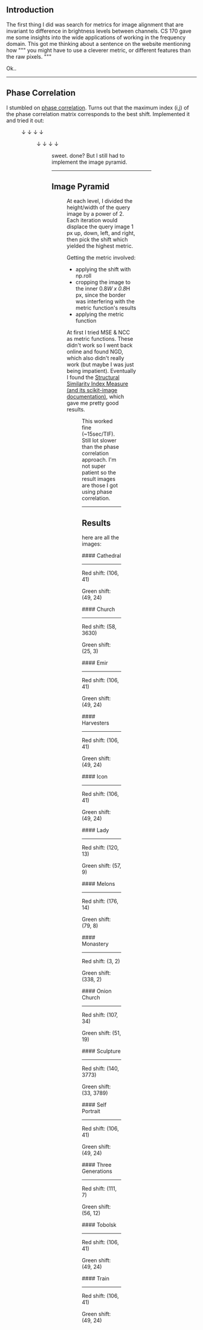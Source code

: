 ## Introduction

The first thing I did was search for metrics for image alignment that are invariant to difference in brightness levels between channels. 
CS 170 gave me some insights into the wide applications of working in the frequency domain. 
This got me thinking about a sentence on the website mentioning how 
"""
you might have to use a cleverer metric, or different features than the raw pixels.
"""

Ok..

---

## Phase Correlation

I stumbled on [phase correlation](https://sthoduka.github.io/imreg_fmt/docs/phase-correlation/). Turns out that the maximum index (i,j) of the phase correlation matrix corresponds to the best shift. Implemented it and tried it out:

<Figure src="/projects/cs180/proj1/lady_channels_raw.png" alt="Lady Raw Channels" caption="Raw RGB channels for the ‘Lady’ image before alignment." />

↓ ↓ ↓ ↓

<Figure src="/projects/cs180/proj1/phase_correlation_code.png" alt="Phase Correlation Code" caption="Phase correlation implementation (code excerpt)." />

↓ ↓ ↓ ↓

<Figure src="/projects/cs180/proj1/lady_channels_shifted.png" alt="Lady Shifted Channels" caption="‘Lady’ channels after alignment via phase correlation." />

sweet. done? But I still had to implement the image pyramid.

---

## Image Pyramid

<Figure src="/projects/cs180/proj1/onion_church_pyramid.png" alt="Onion Church Pyramid" caption="Image pyramid illustration for Onion Church across scales." />

At each level, I divided the height/width of the query image by a power of 2. Each iteration would displace the query image 1 px up, down, left, and right, then pick the shift which yielded the highest metric.

Getting the metric involved:

- applying the shift with np.roll
- cropping the image to the inner 0.8*W x 0.8*H px, since the border was interfering with the metric function's results
- applying the metric function

At first I tried MSE & NCC as metric functions. These didn't work so I went back online and found NGD, which also didn't really work (but maybe I was just being impatient). Eventually I found the [Structural Similarity Index Measure](https://en.wikipedia.org/wiki/Structural_similarity_index_measure) [(and its scikit-image documentation)](https://scikit-image.org/docs/stable/auto_examples/transform/plot_ssim.html), which gave me pretty good results.

<Figure src="/projects/cs180/proj1/pyramid_code.png" alt="Pyramid Code" caption="Image pyramid implementation (code excerpt)." />

This worked fine (~15sec/TIF). Still lot slower than the phase correlation approach. I'm not super patient so the result images are those I got using phase correlation.



---

## Results

here are all the images:

 

<ImageGrid>

<ImageTile src="/projects/cs180/proj1/results/cathedral.jpeg" alt="cathedral">
#### Cathedral

---

Red shift: (106, 41)

Green shift: (49, 24)

</ImageTile>

<ImageTile src="/projects/cs180/proj1/results/church.jpeg" alt="church">
#### Church

---

Red shift: (58, 3630)

Green shift: (25, 3)

</ImageTile>

<ImageTile src="/projects/cs180/proj1/results/emir.jpeg" alt="emir">
#### Emir

---

Red shift: (106, 41)

Green shift: (49, 24)

</ImageTile>

<ImageTile src="/projects/cs180/proj1/results/harvesters.jpeg" alt="harvesters">
#### Harvesters

---

Red shift: (106, 41)

Green shift: (49, 24)
</ImageTile>

<ImageTile src="/projects/cs180/proj1/results/icon.jpeg" alt="icon">
#### Icon

---

Red shift: (106, 41)

Green shift: (49, 24)
</ImageTile>

<ImageTile src="/projects/cs180/proj1/results/lady.jpeg" alt="lady">
#### Lady

---

Red shift: (120, 13)

Green shift: (57, 9)
</ImageTile>

<ImageTile src="/projects/cs180/proj1/results/melons.jpeg" alt="melons">
#### Melons

---

Red shift: (176, 14)

Green shift: (79, 8)
</ImageTile>

<ImageTile src="/projects/cs180/proj1/results/monastery.jpeg" alt="monastery">
#### Monastery

---

Red shift: (3, 2)

Green shift: (338, 2)
</ImageTile>

<ImageTile src="/projects/cs180/proj1/results/onion_church.jpeg" alt="onion church">
#### Onion Church

---

Red shift: (107, 34)

Green shift: (51, 19)
</ImageTile>

<ImageTile src="/projects/cs180/proj1/results/sculpture.jpeg" alt="sculpture">
#### Sculpture

---

Red shift: (140, 3773)

Green shift: (33, 3789)
</ImageTile>

<ImageTile src="/projects/cs180/proj1/results/self_portrait.jpeg" alt="self portrait">
#### Self Portrait

---

Red shift: (106, 41)

Green shift: (49, 24)
</ImageTile>

<ImageTile src="/projects/cs180/proj1/results/three_generations.jpeg" alt="three generations">
#### Three Generations

---

Red shift: (111, 7)

Green shift: (56, 12)
</ImageTile>

<ImageTile src="/projects/cs180/proj1/results/tobolsk.jpeg" alt="tobolsk">
#### Tobolsk

---

Red shift: (106, 41)

Green shift: (49, 24)
</ImageTile>

<ImageTile src="/projects/cs180/proj1/results/train.jpeg" alt="train">
#### Train

---

Red shift: (106, 41)

Green shift: (49, 24)
</ImageTile>

</ImageGrid>

